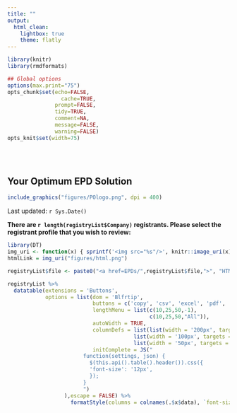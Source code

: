 ```yaml
---
title: ""
output: 
  html_clean:
    lightbox: true
    theme: flatly
---
```



```r
library(knitr)
library(rmdformats)

## Global options
options(max.print="75")
opts_chunk$set(echo=FALSE,
	             cache=TRUE,
               prompt=FALSE,
               tidy=TRUE,
               comment=NA,
               message=FALSE,
               warning=FALSE)
opts_knit$set(width=75)


```

<br>
<br>

## Your Optimum EPD Solution

```r
include_graphics("figures/POlogo.png", dpi = 400)
```

Last updated: `r Sys.Date()`

**There are `r length(registryList$Company)` registrants. Please select the registrant profile that you wish to review: **

```r
library(DT)
img_uri <- function(x) { sprintf('<img src="%s"/>', knitr::image_uri(x)) }
htmlLink = img_uri("figures/html.png")

registryList$file <- paste0("<a href=EPDs/",registryList$file,">", "HTML", "</a>")

registryList %>%
  datatable(extensions = 'Buttons',
            options = list(dom = 'Blfrtip',
                           buttons = c('copy', 'csv', 'excel', 'pdf', 'print'),
                           lengthMenu = list(c(10,25,50,-1),
                                             c(10,25,50,"All")),
                           autoWidth = TRUE,
                           columnDefs = list(list(width = '200px', targets = c(1)),
                                        list(width = '100px', targets = c(2,3)),
                                        list(width = '50px', targets = c(4:6))),
                           initComplete = JS("
                        function(settings, json) {
                          $(this.api().table().header()).css({
                          'font-size': '12px',
                          });
                        }
                        ")
                  ),escape = FALSE) %>%
                    formatStyle(columns = colnames(.$x$data), `font-size` = "9px")
                            



```